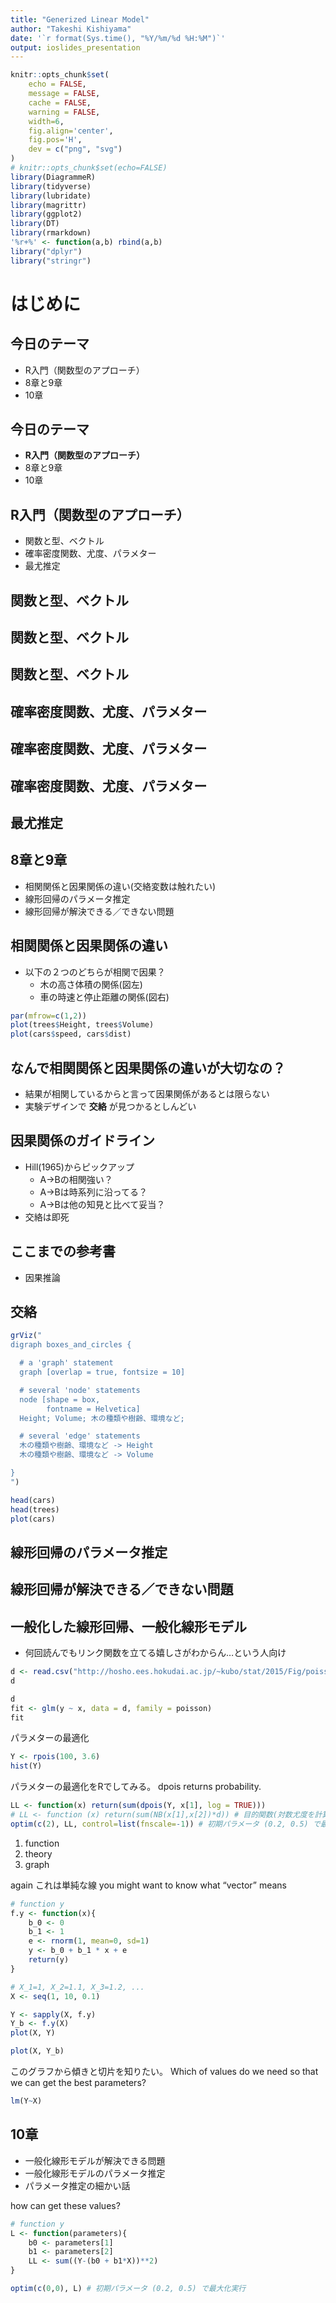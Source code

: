 ```yaml
---
title: "Generized Linear Model"
author: "Takeshi Kishiyama"
date: '`r format(Sys.time(), "%Y/%m/%d %H:%M")`'
output: ioslides_presentation
---
```


```r
knitr::opts_chunk$set(
    echo = FALSE,
    message = FALSE,
    cache = FALSE,
    warning = FALSE,
    width=6,
    fig.align='center',
    fig.pos='H',
    dev = c("png", "svg")
)
# knitr::opts_chunk$set(echo=FALSE)
library(DiagrammeR)
library(tidyverse)
library(lubridate)
library(magrittr)
library(ggplot2)
library(DT)
library(rmarkdown)
'%r+%' <- function(a,b) rbind(a,b)
library("dplyr")
library("stringr")
```

# はじめに

## 今日のテーマ

* R入門（関数型のアプローチ）
* 8章と9章
* 10章
    
## 今日のテーマ

* **R入門（関数型のアプローチ）**
* 8章と9章
* 10章
    
## R入門（関数型のアプローチ）

* 関数と型、ベクトル
* 確率密度関数、尤度、パラメター
* 最尤推定

## **関数**と型、ベクトル


## 関数と**型**、ベクトル


## 関数と型、**ベクトル**

## **確率密度関数**、尤度、パラメター

## 確率密度関数、**尤度**、パラメター

## 確率密度関数、尤度、**パラメター**

## 最尤推定

## 8章と9章

* 相関関係と因果関係の違い(交絡変数は触れたい)
* 線形回帰のパラメータ推定
* 線形回帰が解決できる／できない問題

## 相関関係と因果関係の違い

* 以下の２つのどちらが相関で因果？
    * 木の高さ体積の関係(図左)
    * 車の時速と停止距離の関係(図右)

```r
par(mfrow=c(1,2))
plot(trees$Height, trees$Volume)
plot(cars$speed, cars$dist)
```

## なんで相関関係と因果関係の違いが大切なの？

* 結果が相関しているからと言って因果関係があるとは限らない
* 実験デザインで **交絡** が見つかるとしんどい

## 

## 因果関係のガイドライン

* Hill(1965)からピックアップ
    * A->Bの相関強い？ 
    * A->Bは時系列に沿ってる？
    * A->Bは他の知見と比べて妥当？
* 交絡は即死

## ここまでの参考書

* 因果推論

## 交絡

```r
grViz("
digraph boxes_and_circles {

  # a 'graph' statement
  graph [overlap = true, fontsize = 10]

  # several 'node' statements
  node [shape = box,
        fontname = Helvetica]
  Height; Volume; 木の種類や樹齢、環境など;

  # several 'edge' statements
  木の種類や樹齢、環境など -> Height
  木の種類や樹齢、環境など -> Volume

}
")
```


```r
head(cars)
head(trees)
plot(cars)
```

## 線形回帰のパラメータ推定

## 線形回帰が解決できる／できない問題

## 一般化した線形回帰、一般化線形モデル

* 何回読んでもリンク関数を立てる嬉しさがわからん...という人向け

```r
d <- read.csv("http://hosho.ees.hokudai.ac.jp/~kubo/stat/2015/Fig/poisson/data3a.csv")
d
```

```r
d
fit <- glm(y ~ x, data = d, family = poisson)
fit
```

パラメターの最適化

```r
Y <- rpois(100, 3.6)
hist(Y)
```

パラメターの最適化をRでしてみる。
dpois returns probability.

```r
LL <- function(x) return(sum(dpois(Y, x[1], log = TRUE)))
# LL <- function (x) return(sum(NB(x[1],x[2])*d)) # 目的関数(対数尤度を計算する関数)
optim(c(2), LL, control=list(fnscale=-1)) # 初期パラメータ (0.2, 0.5) で最大化実行
```

1. function
2. theory
3. graph

again
これは単純な線
you might want to know what "vector" means


```r
# function y
f.y <- function(x){
    b_0 <- 0
    b_1 <- 1
    e <- rnorm(1, mean=0, sd=1)
    y <- b_0 + b_1 * x + e
    return(y)
}

# X_1=1, X_2=1.1, X_3=1.2, ...
X <- seq(1, 10, 0.1)

Y <- sapply(X, f.y)
Y_b <- f.y(X)
plot(X, Y)

plot(X, Y_b)
```

このグラフから傾きと切片を知りたい。
Which of values do we need so that we can get the best parameters?


```r
lm(Y~X)
```

## 10章

* 一般化線形モデルが解決できる問題
* 一般化線形モデルのパラメータ推定
* パラメータ推定の細かい話


how can get these values?

```r
# function y
L <- function(parameters){
    b0 <- parameters[1]
    b1 <- parameters[2]
    LL <- sum((Y-(b0 + b1*X))**2)
} 

optim(c(0,0), L) # 初期パラメータ (0.2, 0.5) で最大化実行
```

